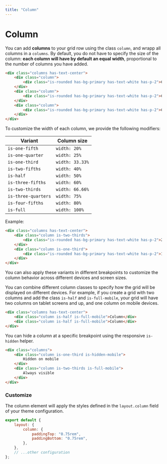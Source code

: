 ```yaml
---
title: "Column"
--- 
```


# Column

You can add **columns** to your grid row using the class `column`, and wrapp all columns in a `columns`. By default, you do not have to specify the size of the column: **each column will have by default an equal width**, proportional to the number of columns you have added.

```html live=true
<div class="columns has-text-center">
    <div class="column">
        <div class="is-rounded has-bg-primary has-text-white has-p-2">Column 1</div>
    </div>
    <div class="column">
        <div class="is-rounded has-bg-primary has-text-white has-p-2">Column 2</div>
    </div>
    <div class="column">
        <div class="is-rounded has-bg-primary has-text-white has-p-2">Column 3</div>
    </div>
</div>
```

To customize the width of each column, we provide the following modifiers:

| Variant | Column size |
|---------|-------------|
| `is-one-fifth` | `width: 20%` |
| `is-one-quarter` | `width: 25%` |
| `is-one-third` | `width: 33.33%` |
| `is-two-fifths` | `width: 40%` |
| `is-half` | `width: 50%` |
| `is-three-fifths` | `width: 60%` |
| `is-two-thirds` | `width: 66.66%` |
| `is-three-quarters` | `width: 75%` |
| `is-four-fifths` | `width: 80%` |
| `is-full` | `width: 100%` |

Example:

```html live=true
<div class="columns has-text-center">
    <div class="column is-two-thirds">
        <div class="is-rounded has-bg-primary has-text-white has-p-2">2/3</div>
    </div>
    <div class="column is-one-third">
        <div class="is-rounded has-bg-primary has-text-white has-p-2">1/3</div>
    </div>
</div>
```

You can also apply these variants in different breakpoints to customize the column behavior across different devices and screen sizes.

You can combine different column classes to specify how the grid will be displayed on different devices. For example, if you create a grid with two columns and add the class `is-half` and `is-full-mobile`, your grid will have two columns on tablet screens and up, and one column on mobile devices.

```html
<div class="columns has-text-center">
    <div class="column is-half is-full-mobile">Column</div>
    <div class="column is-half is-full-mobile">Column</div>
</div>
```

You can hide a column at a specific breakpoint using the responsive `is-hidden` helper.

```html
<div class="columns">
    <div class="column is-one-third is-hidden-mobile">
        Hidden on mobile
    </div>
    <div class="column is-two-thirds is-full-mobile">
        Always visible
    </div>
</div>
```

### Customize

The column element will apply the styles defined in the `layout.column` field of your theme configuration.

```js title=siimple.config.js
export default {
    layout: {
        column: {
            paddingTop: "0.75rem",
            paddingBottom: "0.75rem",
        },
    },
    // ...other configuration
};
```
